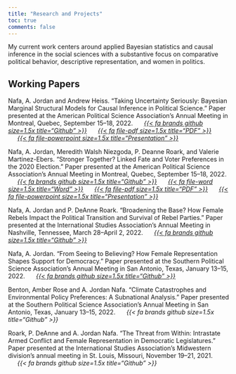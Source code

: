 ```yaml
---
title: "Research and Projects"
toc: true
comments: false
---
```


My current work centers around applied Bayesian statistics and causal inference in the social sciences with a substantive focus on comparative political behavior, descriptive representation, and women in politics.

## Working Papers

::: {.references}
Nafa, A. Jordan and Andrew Heiss. "Taking Uncertainty Seriously: Bayesian Marginal Structural Models for Causal Inference in Political Science." Paper presented at the American Political Science Association’s Annual Meeting in Montreal, Quebec, September 15–18, 2022. <i style = "padding-left: 1.5em;">[{{< fa brands github size=1.5x  title="Github" >}}](https://github.com/ajnafa/Latent-Bayesian-MSM)</i> <i style = "padding-left: 1.5em;">[{{< fa file-pdf size=1.5x  title="PDF" >}}](https://github.com/ajnafa/Latent-Bayesian-MSM/blob/main/manuscript/output/Nafa%20and%20Heiss%20(2022)_Taking-Uncertainty-Seriously-APSA.pdf)</i> <i style = "padding-left: 1.5em;">[{{< fa file-powerpoint size=1.5x  title="Presentation" >}}](https://github.com/ajnafa/Latent-Bayesian-MSM/raw/main/presentation/Taking-Uncertainty-Seriously_Bayesian-Marginal-Structural-Models-for-Causal%20Inference.pdf)</i> 
::: 

::: {.references}
Nafa, A. Jordan, Meredith Walsh Niezgoda, P. Deanne Roark, and Valerie Martinez-Ebers. “Stronger Together? Linked Fate and Voter Preferences in the 2020 Election.” Paper presented at the American Political Science Association’s Annual Meeting in Montreal, Quebec, September 15–18, 2022. <i style = "padding-left: 1.5em;">[{{< fa brands github size=1.5x  title="Github" >}}](https://github.com/ajnafa/linked-fate-paper)</i> <i style = "padding-left: 1.5em;">[{{< fa file-word size=1.5x  title="Word" >}}](https://github.com/ajnafa/linked-fate-paper/raw/main/manuscript/ms-word/Stronger-Together-Draft-Rev3.docx)</i> <i style = "padding-left: 1.5em;">[{{< fa file-pdf size=1.5x  title="PDF" >}}](https://github.com/ajnafa/linked-fate-paper/raw/main/manuscript/latex/Stronger-Together-Draft-TeX.pdf)</i> <i style = "padding-left: 1.5em;">[{{< fa file-powerpoint size=1.5x  title="Presentation" >}}](https://github.com/ajnafa/linked-fate-paper/raw/main/manuscript/presentation/apsa-presentation.html)</i> 
::: 

::: {.references}
Nafa, A. Jordan and P. DeAnne Roark. "Broadening the Base? How Female Rebels Impact the Political Transition and Survival of Rebel Parties." Paper presented at the International Studies Association’s Annual Meeting in Nashville, Tennessee, March 28–April 2, 2022. <i style = "padding-left: 1.5em;">[{{< fa brands github size=1.5x  title="Github" >}}](https://github.com/ajnafa/female-rebels-paper)</i> 
::: 

::: {.references}
Nafa, A. Jordan. "From Seeing to Believing? How Female Representation Shapes Support for Democracy." Paper presented at the Southern Political Science Association’s Annual Meeting in San Antonio, Texas, January 13–15, 2022. <i style = "padding-left: 1.5em;">[{{< fa brands github size=1.5x  title="Github" >}}](https://github.com/ajnafa/representation-support-paper)</i>
::: 

::: {.references}
Benton, Amber Rose and A. Jordan Nafa. "Climate Catastrophes and Environmental Policy Preferences: A Subnational Analysis." Paper presented at the Southern Political Science Association’s Annual Meeting in San Antonio, Texas, January 13–15, 2022. <i style = "padding-left: 1.5em;">{{< fa brands github size=1.5x  title="Github" >}}</i>
::: 

::: {.references}
Roark, P. DeAnne and A. Jordan Nafa. "The Threat from Within: Intrastate Armed Conflict and Female Representation in Democratic Legislatures." Paper presented at the International Studies Association’s Midwestern division’s annual meeting in St. Louis, Missouri, November 19–21, 2021. <i style = "padding-left: 1.5em;">{{< fa brands github size=1.5x  title="Github" >}}</i> 
::: 
